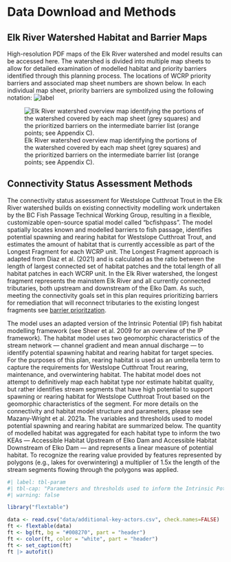 # Data Download and Methods {-}

## Elk River Watershed Habitat and Barrier Maps {-}

High-resolution PDF maps of the Elk River watershed and model results can be accessed here. The watershed is divided into multiple map sheets to allow for detailed examination of modelled habitat and priority barriers identified through this planning process. The locations of WCRP priority barriers and associated map sheet numbers are shown below. In each individual map sheet, priority barriers are symbolized using the following notation: ![label](images/priority-crossing-label.png)

![Elk River watershed overview map identifying the portions of the watershed covered by each map sheet (grey squares) and the prioritized barriers on the intermediate barrier list (orange points; see Appendix C).](images/overview-map-elkr.png){#fig-over}

## Connectivity Status Assessment Methods {-}

The connectivity status assessment for Westslope Cutthroat Trout in the Elk River watershed builds on existing connectivity modelling work undertaken by the BC Fish Passage Technical Working Group, resulting in a flexible, customizable open-source spatial model called "bcfishpass". The model spatially locates known and modelled barriers to fish passage, identifies potential spawning and rearing habitat for Westslope Cutthroat Trout, and estimates the amount of habitat that is currently accessible as part of the Longest Fragment for each WCRP unit. The Longest Fragment approach is adapted from Diaz et al. (2021) and is calculated as the ratio between the length of largest connected set of habitat patches and the total length of all habitat patches in each WCRP unit. In the Elk River watershed, the longest fragment represents the mainstem Elk River and all currently connected tributaries, both upstream and downstream of the Elko Dam. As such, meeting the connectivity goals set in this plan requires prioritizing barriers for remediation that will reconnect tributaries to the existing longest fragments see [barrier prioritzation](barrier-prioritization.qmd).

The model uses an adapted version of the Intrinsic Potential (IP) fish habitat modelling framework (see Sheer et al. 2009 for an overview of the IP framework). The habitat model uses two geomorphic characteristics of the stream network — channel gradient and mean annual discharge — to identify potential spawning habitat and rearing habitat for target species. For the purposes of this plan, rearing habitat is used as an umbrella term to capture the requirements for Westslope Cutthroat Trout rearing, maintenance, and overwintering habitat. The habitat model does not attempt to definitively map each habitat type nor estimate habitat quality, but rather identifies stream segments that have high potential to support spawning or rearing habitat for Westslope Cutthroat Trout based on the geomorphic characteristics of the segment. For more details on the connectivity and habitat model structure and parameters, please see Mazany-Wright et al. 2021a. The variables and thresholds used to model potential spawning and rearing habitat are summarized below. The quantity of modelled habitat was aggregated for each habitat type to inform the two KEAs — Accessible Habitat Upstream of Elko Dam and Accessible Habitat Downstream of Elko Dam — and represents a linear measure of potential habitat. To recognize the rearing value provided by features represented by polygons (e.g., lakes for overwintering) a multiplier of 1.5x the length of the stream segments flowing through the polygons was applied.

```r
#| label: tbl-param
#| tbl-cap: "Parameters and thresholds used to inform the Intrinsic Potential habitat model for spawning and rearing habitat for Westslope Cutthroat Trout in the Elk River watershed."
#| warning: false

library("flextable")

data <- read.csv("data/additional-key-actors.csv", check.names=FALSE)
ft <- flextable(data)
ft <- bg(ft, bg = "#008270", part = "header")
ft <- color(ft, color = "white", part = "header")
ft <- set_caption(ft)
ft |> autofit() 
```